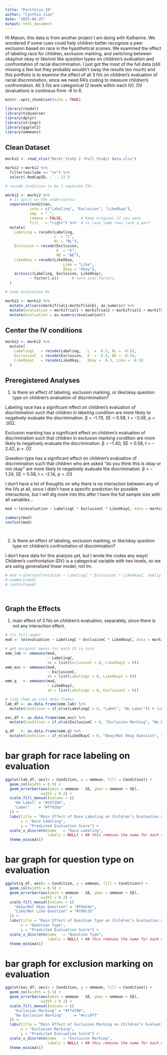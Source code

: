 ```yaml
---
title: "Portfolio 10"
author: "Cynthia Jiao"
date: "2025-04-25"
output: html_document
---
```


Hi Mason, this data is from another project I am doing with Katharine. We wondered if some cues could help children better recognize a peer exclusion based on race in the hypothetical scenes. We examined the effect of labeling race for children, exclusion marking, and switching between okay/not okay or like/not like question types on children's evaluation and confrontation of racial discrimination. I just got the most of the full data (still missing a few but they probably wouldn't sway the results too much) and this portfolio is to examine the effect of all 3 IVs on children's evaluation of racial discrimination, since we need RA's coding to measure children's confrontation. All 3 IVs are categorical (2 levels within each IV). DV (evaluation) is continous from -6 to 6.



```r
knitr::opts_chunk$set(echo = TRUE)

library(readxl)
library(tidyverse)
library(dplyr)
library(stringr)
library(ggplot2)
library(emmeans)
```

## Clean Dataset


```r


morki2 <- read_xlsx("Morki Study 2 (Full Study) Data.xlsx")

morki2 <-morki2 %>%
  filter(exclude == "no") %>%
  select(-RedCapID, -`...22`)

# recode Condition to be 3 separate IVs

morki2 <- morki2 %>%
  # 1) split on the underscores:
  separate(Condition,
           into = c("Labeling", "Exclusion", "LikeOkay"),
           sep  = "_",
           remove = FALSE,        # keep original if you want
           fill   = "right") %>%  # in case some rows lack a part
  mutate(
    Labeling = recode(Labeling,
                      L  = "L",
                      NL = "NL"),
    Exclusion = recode(Exclusion,
                       E  = "E",
                       NE = "NE"),
    LikeOkay = recode(LikeOkay,
                          Like = "Like",
                          Okay = "Okay"),
    across(c(Labeling, Exclusion, LikeOkay),
           ~ factor(.x))      # turn into factors
  )

# code evaluation DV

morki2 <- morki2 %>%
  mutate_at(vars(morkiTrial1:morkiTrial6), as.numeric) %>%
  mutate(evaluation = morkiTrial1 + morkiTrial2 + morkiTrial3 + morkiTrial4 + morkiTrial5 + morkiTrial6) %>%
  mutate(evaluation = as.numeric(evaluation))


```

## Center the IV conditions

```r

morki2 <- morki2 %>%
  mutate(
    LabelingC   = recode(Labeling,   L  =  0.5, NL = -0.5),
    ExclusionC  = recode(Exclusion,  E  =  0.5, NE = -0.5),
    LikeOkayC   = recode(LikeOkay,   Okay =  0.5, Like = -0.5)
  )

```

## Preregistered Analyses


1. Is there an effect of labeling, exclusion marking, or like/okay question type on children's evaluation of discrimination?

Labeling race has a significant effect on children's evaluation of discrimination such that children in labeling condition are more likely to negatively evaluate the discrimination. β = –1.79, SE = 0.58, t = –3.08, p = .002.

Exclusion marking has a significant effect on children's evaluation of discrimination such that children in exclusion marking condition are more likely to negatively evaluate the discrimination. β = –1.40, SE = 0.58, t = –2.42, p = .02

Question type has a significant effect on children's evaluation of discrimination such that children who are asked "do you think this is okay or not okay" are more likely to negatively evaluate the discrimination. β = –1.24, SE = 0.58, t = –2.14, p = .03

I don't have a lot of thoughts on why there is no interaction between any of the IVs at all, since I didn't have a specific prediction for possible interactions, but I will dig more into this after I have the full sample size with all variables...

```r



mod <-lm(evaluation ~ LabelingC * ExclusionC * LikeOkayC, data = morki2)

summary(mod)
confint(mod)




```


2. Is there an effect of labeling, exclusion marking, or like/okay question type on children's confrontation of discrimination?

I don't have data for this analysis yet, but I wrote the codes any ways! Children's confrontation (DV) is a categorical variable with two levels, so we are using generalized linear model, not lm.

```r


# mod <-glm(confrontation ~ LabelingC * ExclusionC * LikeOkayC, family = binomial, data = morki2)
# summary(mod)
# confint(mod)




```


## Graph the Effects

1. main effect of 3 IVs on children's evaluation, separately, since there is not any interaction effect.


```r

# fit full model
mod <- lm(evaluation ~ LabelingC * ExclusionC * LikeOkayC, data = morki2)

# get marginal means for each IV in turn
emm_lab <- emmeans(mod,
                   ~ LabelingC,
                   at = list(ExclusionC = 0, LikeOkayC = 0))
emm_exc <- emmeans(mod,
                   ~ ExclusionC,
                   at = list(LabelingC = 0, LikeOkayC = 0))
emm_q   <- emmeans(mod,
                   ~ LikeOkayC,
                   at = list(LabelingC = 0, ExclusionC = 0))

# tidy them up into data frames
lab_df <- as.data.frame(emm_lab) %>%
  mutate(Condition = if_else(LabelingC > 0, "Label", "No Label")) # labelingC > 0 means 0.5 is marked as "Label"

exc_df <- as.data.frame(emm_exc) %>%
  mutate(Condition = if_else(ExclusionC > 0, "Exclusion Marking", "No Exclusion Marking"))

q_df   <- as.data.frame(emm_q) %>%
  mutate(Condition = if_else(LikeOkayC > 0, "Okay/Not Okay Question", "Like/Not Like Question"))


```

# bar graph for race labeling on evaluation

```r

ggplot(lab_df, aes(x = Condition, y = emmean, fill = Condition)) +
  geom_col(width = 0.5) +
  geom_errorbar(aes(ymin = emmean - SE, ymax = emmean + SE),
                width = 0.2) +
  scale_fill_manual(values = c(
    "No Label" = "#2972b6",
    "Label"    = "#ff92ba"
  )) +
  labs(title = "Main Effect of Race Labeling on Children’s Evaluation of Discrimination",
       x = "Race Labeling", 
       y = "Predicted Evaluation Score") +
  scale_x_discrete(name   = "Race Labeling",
                   labels = NULL) + ## this removes the name for each race labeling condition at the bottom of x-axis.
  theme_minimal()

```


# bar graph for question type on evaluation

```r

ggplot(q_df, aes(x = Condition, y = emmean, fill = Condition)) +
  geom_col(width = 0.5) +
  geom_errorbar(aes(ymin = emmean - SE, ymax = emmean + SE),
                width = 0.2) +
  scale_fill_manual(values = c(
    "Okay/Not Okay Question" = "#f9a54e",
    "Like/Not Like Question" = "#798c35"
  )) +
  labs(title = "Main Effect of Question Type on Children’s Evaluation of Discrimination",
       x = "Question Type", 
       y = "Predicted Evaluation Score") +
  scale_x_discrete(name   = "Question Type",
                   labels = NULL) + ## this removes the name for each question type condition at the bottom of x-axis.
  theme_minimal() 

```


# bar graph for exclusion marking on evaluation

```r

ggplot(exc_df, aes(x = Condition, y = emmean, fill = Condition)) +
  geom_col(width = 0.5) +
  geom_errorbar(aes(ymin = emmean - SE, ymax = emmean + SE),
                width = 0.2) +
  scale_fill_manual(values = c(
    "Exclusion Marking" = "#ffd700",
    "No Exclusion Marking"     = "#ccc9ff"
  )) +
  labs(title = "Main Effect of Exclusion Marking on Children’s Evaluation of Discrimination",
       x = "Exclusion Marking", 
       y = "Predicted Evaluation Score") +
  scale_x_discrete(name   = "Exclusion Marking",
                   labels = NULL) + ## this removes the name for each exclusion marking condition at the bottom of x-axis.
  theme_minimal()


```


